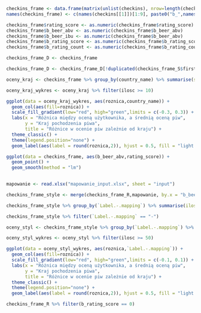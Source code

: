 
```{r}
checkins_frame <- data.frame(matrix(unlist(checkins), nrow=length(checkins), byrow=TRUE))
names(checkins_frame) <- c(names(checkins[[1]])[1:9], paste0("b_",names(checkins[[1]]$beer)), names(checkins[[1]]$brewery)[1:7], names(checkins[[1]]$brewery$contact), names(checkins[[1]]$brewery$location), names(checkins[[1]]$brewery)[10])
```

```{r}
checkins_frame$rating_score <- as.numeric(checkins_frame$rating_score)
checkins_frame$b_beer_abv <- as.numeric(checkins_frame$b_beer_abv)
checkins_frame$b_beer_ibu <- as.numeric(checkins_frame$b_beer_abv)
checkins_frame$b_rating_score <- as.numeric(checkins_frame$b_rating_score)
checkins_frame$b_rating_count <- as.numeric(checkins_frame$b_rating_count)
```

```{r}
checkins_frame_D <- checkins_frame

checkins_frame_D <- checkins_frame_D[!duplicated(checkins_frame_S$first_checkin_id),]
```

```{r}
oceny_kraj <- checkins_frame %>% group_by(country_name) %>% summarise(srednia_user = mean(rating_score), srednia_global = mean(b_rating_score), roznica = srednia_user - srednia_global ,ilosc = n()) %>% arrange(desc(roznica))
```

```{r}
oceny_kraj_wykres <- oceny_kraj %>% filter(ilosc >= 10)
```

```{r}
ggplot(data = oceny_kraj_wykres, aes(roznica,country_name)) +
  geom_col(aes(fill=roznica)) +
  scale_fill_gradient(low="red", high="green",limits = c(-0.3, 0.3)) +
  labs(x = "Różnica między oceną użytkownika, a średnią oceną piw",
       y = "Kraj pochodzenia piwa",
       title = "Różnice w ocenie piw zależnie od kraju") +
  theme_classic() +
  theme(legend.position="none") +
  geom_label(aes(label = round(roznica,2)), hjust = 0.5, fill = "light grey", label.size = 0, size = 3)
```

```{r}
ggplot(data = checkins_frame, aes(b_beer_abv,rating_score)) +
  geom_point() +
  geom_smooth(method = "lm")
  
```

```{r}
mapowanie <- read.xlsx("mapowanie_input.xlsx", sheet = "input")
```


```{r}
checkins_frame_style <- merge(checkins_frame_R,mapowanie, by.x = "b_beer_style", by.y = "Label.-.orginal")

checkins_frame_style %>% group_by(`Label.-.mapping`) %>% summarise(ilosc = n())

checkins_frame_style %>% filter(`Label.-.mapping` == "-")
```

```{r}
oceny_styl <- checkins_frame_style %>% group_by(`Label.-.mapping`) %>% summarise(srednia_user = mean(rating_score), srednia_global = mean(b_rating_score), roznica = srednia_user - srednia_global ,ilosc = n()) %>% arrange(desc(roznica))
```

```{r}
oceny_styl_wykres <- oceny_styl %>% filter(ilosc >= 50)
```

```{r}
ggplot(data = oceny_styl_wykres, aes(roznica,`Label.-.mapping`)) +
  geom_col(aes(fill=roznica)) +
  scale_fill_gradient(low="red", high="green",limits = c(-0.1, 0.1)) +
  labs(x = "Różnica między oceną użytkownika, a średnią oceną piw",
       y = "Kraj pochodzenia piwa",
       title = "Różnice w ocenie piw zależnie od kraju") +
  theme_classic() +
  theme(legend.position="none") +
  geom_label(aes(label = round(roznica,2)), hjust = 0.5, fill = "light grey", label.size = 0, size = 3)
```
```{r}
checkins_frame_R %>% filter(b_rating_score == 0)
```

